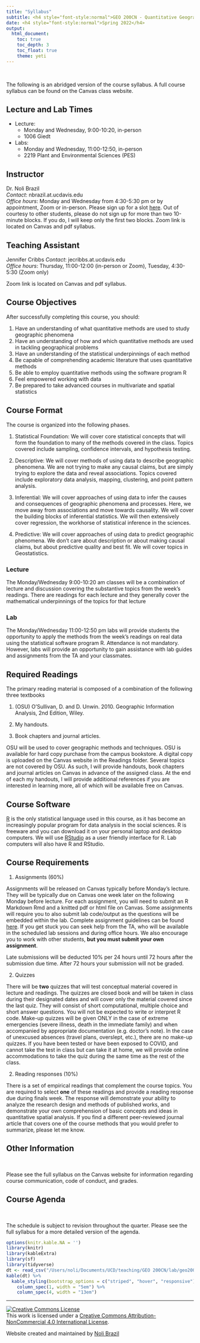 ```yaml
---
title: "Syllabus"
subtitle: <h4 style="font-style:normal">GEO 200CN - Quantitative Geography</h4>
date: <h4 style="font-style:normal">Spring 2022</h4>
output: 
  html_document:
    toc: true
    toc_depth: 3
    toc_float: true
    theme: yeti
---
```


<style>
h1.title {
  font-weight: bold;
  font-family: Arial;  
}

h2.title {
  font-family: Arial;  
}

.figure {
   margin-top: 20px;
   margin-bottom: 20px;
}

</style>

<style type="text/css">
#TOC {
  font-size: 13px;
  font-family: Arial;
}
</style>

\

The following is an abridged version of the course syllabus.  A full course syllabus can be found on the Canvas class website.

<div style="margin-bottom:25px;">
</div>
## **Lecture and Lab Times**

* Lecture: 
    + Monday and Wednesday, 9:00-10:20, in-person
    + 1006 Giedt
* Labs: 
    + Monday and Wednesday, 11:00-12:50, in-person 
    + 2219 Plant and Environmental Sciences (PES)

<div style="margin-bottom:25px;">
</div>
## **Instructor**

Dr. Noli Brazil  
*Contact*: nbrazil.at.ucdavis.edu  
*Office hours*: Monday and Wednesday from 4:30-5:30 pm or by appointment, Zoom or in-person.  Please sign up for a slot [here](https://www.wejoinin.com/sheets/vbcaq). Out of courtesy to other students, please do not sign up for more than two 10-minute blocks.  If you do, I will keep only the first two blocks. Zoom link is located on Canvas and pdf syllabus.

<div style="margin-bottom:25px;">
</div>
## **Teaching Assistant**

Jennifer Cribbs 
*Contact*: jecribbs.at.ucdavis.edu  
*Office hours*: Thursday, 11:00-12:00 (in-person or Zoom), Tuesday, 4:30-5:30 (Zoom only)

Zoom link is located on Canvas and pdf syllabus.

<div style="margin-bottom:25px;">
</div>
## **Course Objectives**

After successfully completing this course, you should:

1.	Have an understanding of what quantitative methods are used to study geographic phenomena
2.	Have an understanding of how and which quantitative methods are used in tackling geographical problems
3.	Have an understanding of the statistical underpinnings of each method
4.	Be capable of comprehending academic literature that uses quantitative methods
5.	Be able to employ quantitative methods using the software program R
6.	Feel empowered working with data
7.	Be prepared to take advanced courses in multivariate and spatial statistics


<div style="margin-bottom:25px;">
</div>
## **Course Format**

The course is organized into the following phases.  

1.	Statistical Foundation: We will cover core statistical concepts that will form the foundation to many of the methods covered in the class.  Topics covered include sampling, confidence intervals, and hypothesis testing.

2.	Descriptive: We will cover methods of using data to describe geographic phenomena.  We are not trying to make any causal claims, but are simply trying to explore the data and reveal associations.  Topics covered include exploratory data analysis, mapping, clustering, and point pattern analysis.
  
3.	Inferential:  We will cover approaches of using data to infer the causes and consequences of geographic phenomena and processes.   Here, we move away from associations and move towards causality.  We will cover the building blocks of inferential statistics. We will then extensively cover regression, the workhorse of statistical inference in the sciences.

4.	Predictive: We will cover approaches of using data to predict geographic phenomena.  We don’t care about description or about making causal claims, but about predictive quality and best fit. We will cover topics in Geostatistics.


<div style="margin-bottom:25px;">
</div>
### **Lecture**

The Monday/Wednesday 9:00-10:20 am classes will be a combination of lecture and discussion covering the substantive topics from the week’s readings.  There are readings for each lecture and they generally cover the mathematical underpinnings of the topics for that lecture 

<div style="margin-bottom:25px;">
</div>
### **Lab**

The Monday/Wednesday 11:00-12:50 pm labs will provide students the opportunity to apply the methods from the week’s readings on real data using the statistical software program R.  Attendance is not mandatory.  However, labs will provide an opportunity to gain assistance with lab guides and assignments from the TA and your classmates.

<div style="margin-bottom:25px;">
</div>
## **Required Readings**

The primary reading material is composed of a combination of the following three textbooks

1.	(OSU) O’Sullivan, D. and D. Unwin. 2010. Geographic Information Analysis, 2nd Edition, Wiley.

2.	My handouts.  

3.	Book chapters and journal articles.

OSU will be used to cover geographic methods and techniques.  OSU is available for hard copy purchase from the campus bookstore.  A digital copy is uploaded on the Canvas website in the Readings folder. Several topics are not covered by OSU.  As such, I will provide handouts, book chapters and journal articles on Canvas in advance of the assigned class.  At the end of each my handouts, I will provide additional references if you are interested in learning more, all of which will be available free on Canvas. 


<div style="margin-bottom:25px;">
</div>
## **Course Software**

[R](https://www.r-project.org/) is the only statistical language used in this course, as it has become an increasingly popular program for data analysis in the social sciences.  R is freeware and you can download it on your personal laptop and desktop computers.  We will use [RStudio](https://www.rstudio.com/) as a user friendly interface for R.  Lab computers will also have R and RStudio.  

<div style="margin-bottom:25px;">
</div>
## **Course Requirements** 

1. Assignments (60%)

Assignments will be released on Canvas typically before Monday’s lecture.  They will be typically due on Canvas one week later on the following Monday before lecture.  For each assignment, you will need to submit an R Markdown Rmd and a knitted pdf or html file on Canvas.  Some assignments will require you to also submit lab code/output as the questions will be embedded within the lab. Complete assignment guidelines can be found [here](https://geo200cn.github.io/hw_guidelines.html).  If you get stuck you can seek help from the TA, who will be available in the scheduled lab sessions and during office hours.  We also encourage you to work with other students, **but you must submit your own assignment**.  

Late submissions will be deducted 10% per 24 hours until 72 hours after the submission due time.  After 72 hours your submission will not be graded.  

2. Quizzes

There will be **two** quizzes that will test conceptual material covered in lecture and readings.  The quizzes are closed book and will be taken in class during their designated dates and will cover only the material covered since the last quiz. They will consist of short computational, multiple choice and short answer questions.  You will not be expected to write or interpret R code. Make-up quizzes will be given ONLY in the case of extreme emergencies (severe illness, death in the immediate family) and when accompanied by appropriate documentation (e.g. doctor’s note). In the case of unexcused absences (travel plans, overslept, etc.), there are no make-up quizzes.  If you have been tested or have been exposed to COVID, and cannot take the test in class but can take it at home, we will provide online accommodations to take the quiz during the same time as the rest of the class.

2. Reading responses (10%)

There is a set of empirical readings that complement the course topics. You are required to select **one** of these readings and provide a reading response due during finals week.  The response will demonstrate your ability to analyze the research design and methods of published works, and demonstrate your own comprehension of basic concepts and ideas in quantitative spatial analysis.  If you find a different peer-reviewed journal article that covers one of the course methods that you would prefer to summarize, please let me know.    

<div style="margin-bottom:25px;">
</div>	
## **Other Information**
\

Please see the full syllabus on the Canvas website for information regarding course communication, code of conduct, and grades.

<div style="margin-bottom:25px;">
</div>	
## **Course Agenda**
\

The schedule is subject to revision throughout the quarter.  Please see the full syllabus for a more detailed version of the agenda. 

```r
options(knitr.kable.NA = '')
library(knitr)
library(kableExtra)
library(sf)
library(tidyverse)
dt <- read_csv("/Users/noli/Documents/UCD/teaching/GEO 200CN/lab/geo200cn.github.io/agenda.csv")
kable(dt) %>%
  kable_styling(bootstrap_options = c("striped", "hover", "responsive")) %>%
    column_spec(1, width = "5em") %>%
    column_spec(4, width = "13em")
```


***

<a rel="license" href="http://creativecommons.org/licenses/by-nc/4.0/"><img alt="Creative Commons License" style="border-width:0" src="https://i.creativecommons.org/l/by-nc/4.0/88x31.png" /></a><br />This work is licensed under a <a rel="license" href="http://creativecommons.org/licenses/by-nc/4.0/">Creative Commons Attribution-NonCommercial 4.0 International License</a>.


Website created and maintained by [Noli Brazil](https://nbrazil.faculty.ucdavis.edu/)